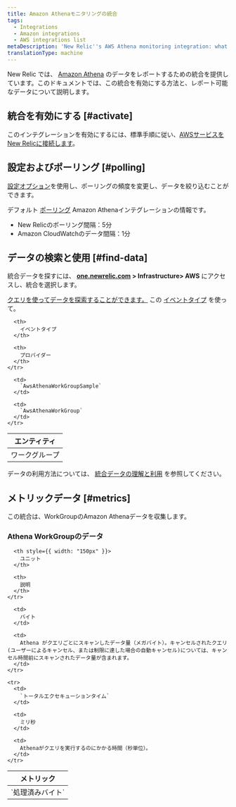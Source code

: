 ```yaml
---
title: Amazon Athenaモニタリングの統合
tags:
  - Integrations
  - Amazon integrations
  - AWS integrations list
metaDescription: 'New Relic''s AWS Athena monitoring integration: what data it reports, and how to enable it.'
translationType: machine
---
```


New Relic では、 [Amazon Athena](https://aws.amazon.com/athena/) のデータをレポートするための統合を提供しています。このドキュメントでは、この統合を有効にする方法と、レポート可能なデータについて説明します。

## 統合を有効にする [#activate]

このインテグレーションを有効にするには、標準手順に従い、[AWSサービスをNew Relicに接続します](/docs/infrastructure/infrastructure-integrations/getting-started/connect-aws-integrations-infrastructure)。

## 設定およびポーリング [#polling]

[設定オプション](/docs/integrations/new-relic-integrations/getting-started/configure-polling-frequency-data-collection-cloud-integrations)を使用し、ポーリングの頻度を変更し、データを絞り込むことができます。

デフォルト [ポーリング](/docs/infrastructure/amazon-integrations/aws-integrations-list/aws-polling-intervals-infrastructure-integrations) Amazon Athenaインテグレーションの情報です。

* New Relicのポーリング間隔：5分
* Amazon CloudWatchのデータ間隔：1分

## データの検索と使用 [#find-data]

統合データを探すには、 **[one.newrelic.com](https://one.newrelic.com) > Infrastructure> AWS** にアクセスし、統合を選択します。

[クエリを使ってデータを探索することができます。](/docs/using-new-relic/data/understand-data/query-new-relic-data) この [イベントタイプ](/docs/insights/use-insights-ui/getting-started/introduction-new-relic-insights#event-type) を使って。

<table>
  <thead>
    <tr>
      <th>
        エンティティ
      </th>

      <th>
        イベントタイプ
      </th>

      <th>
        プロバイダー
      </th>
    </tr>
  </thead>

  <tbody>
    <tr>
      <td>
        ワークグループ
      </td>

      <td>
        `AwsAthenaWorkGroupSample`
      </td>

      <td>
        `AwsAthenaWorkGroup`
      </td>
    </tr>
  </tbody>
</table>

データの利用方法については、 [統合データの理解と利用](/docs/infrastructure/integrations/find-use-infrastructure-integration-data) を参照してください。

## メトリックデータ [#metrics]

この統合は、WorkGroupのAmazon Athenaデータを収集します。

### Athena WorkGroupのデータ

<table>
  <thead>
    <tr>
      <th style={{ width: "275px" }}>
        メトリック
      </th>

      <th style={{ width: "150px" }}>
        ユニット
      </th>

      <th>
        説明
      </th>
    </tr>
  </thead>

  <tbody>
    <tr>
      <td>
        `処理済みバイト`
      </td>

      <td>
        バイト
      </td>

      <td>
        Athena がクエリごとにスキャンしたデータ量（メガバイト）。キャンセルされたクエリ(ユーザーによるキャンセル、または制限に達した場合の自動キャンセル)については、キャンセル時間前にスキャンされたデータ量が含まれます。
      </td>
    </tr>

    <tr>
      <td>
        `トータルエクセキューションタイム`
      </td>

      <td>
        ミリ秒
      </td>

      <td>
        Athenaがクエリを実行するのにかかる時間（秒単位）。
      </td>
    </tr>
  </tbody>
</table>